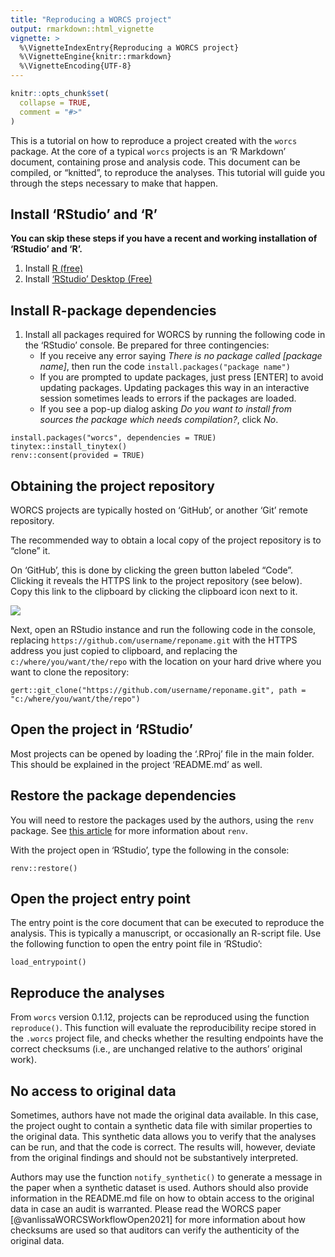 ```yaml
---
title: "Reproducing a WORCS project"
output: rmarkdown::html_vignette
vignette: >
  %\VignetteIndexEntry{Reproducing a WORCS project}
  %\VignetteEngine{knitr::rmarkdown}
  %\VignetteEncoding{UTF-8}
---
```


```r
knitr::opts_chunk$set(
  collapse = TRUE,
  comment = "#>"
)
```

This is a tutorial on how to reproduce a project created with the `worcs` package.
At the core of a typical `worcs` projects is an 'R Markdown' document,
containing prose and analysis code.
This document can be compiled, or "knitted", to reproduce the analyses.
This tutorial will guide you through the steps necessary to make that happen.

## Install 'RStudio' and 'R'

**You can skip these steps if you have a recent and working installation of 'RStudio' and 'R'.**

1. Install [R (free)](https://CRAN.R-project.org)
1. Install ['RStudio' Desktop (Free)](https://posit.co/download/rstudio-desktop/)

## Install R-package dependencies

1. Install all packages required for WORCS by running the following code in the 'RStudio' console. Be prepared for three contingencies:  
    + If you receive any error saying *There is no package called [package name]*, then run the code `install.packages("package name")`  
    + If you are prompted to update packages, just press [ENTER] to avoid updating packages. Updating packages this way in an interactive session sometimes leads to errors if the packages are loaded.  
    + If you see a pop-up dialog asking *Do you want to install from sources the package which needs compilation?*, click *No*.

```
install.packages("worcs", dependencies = TRUE)
tinytex::install_tinytex()
renv::consent(provided = TRUE)
```

## Obtaining the project repository

<!-- To do so, open RStudio and, in the console,  -->
<!-- If you are familiar with 'Git' and 'GitHub', you can "clone" the project as usual. -->

<!-- If you are not familiar with these tools, you can download the project repository from the remote repository through the web interface. **Note however that a repository downloaded via the GitHub interface is no longer, itself, a Git repository! This is a peculiarity of the GitHub interface.** -->


WORCS projects are typically hosted on 'GitHub', or another 'Git' remote repository.

The recommended way to obtain a local copy of the project repository is to "clone" it.

On 'GitHub', this is done by clicking the green button labeled "Code". Clicking it reveals the HTTPS link to the project repository (see below).
Copy this link to the clipboard by clicking the clipboard icon next to it.

![](github_download.png)

Next, open an RStudio instance and run the following code in the console, replacing `https://github.com/username/reponame.git` with the HTTPS address you just copied to clipboard, and replacing the `c:/where/you/want/the/repo` with the location on your hard drive where you want to clone the repository:

```
gert::git_clone("https://github.com/username/reponame.git", path = "c:/where/you/want/the/repo")
```

## Open the project in 'RStudio'

Most projects can be opened by loading the '.RProj' file in the main folder.
This should be explained in the project 'README.md' as well.

## Restore the package dependencies

You will need to restore the packages used by the authors, using the `renv` package.
See [this article](https://rstudio.github.io/renv/articles/renv.html) for more information about `renv`.

With the project open in 'RStudio', type the following in the console:

```
renv::restore()
```

## Open the project entry point

The entry point is the core document that can be executed to reproduce the analysis.
This is typically a manuscript, or occasionally an R-script file.
Use the following function to open the entry point file in 'RStudio':

```
load_entrypoint()
```

## Reproduce the analyses

From `worcs` version 0.1.12, projects can be reproduced using the function `reproduce()`.
This function will evaluate the reproducibility recipe stored in the `.worcs` project file,
and checks whether the resulting endpoints have the correct checksums (i.e., are unchanged relative to the authors' original work).

## No access to original data

Sometimes, authors have not made the original data available.
In this case, the project ought to contain a synthetic data file with similar properties
to the original data.
This synthetic data allows you to verify that the analyses can be run,
and that the code is correct.
The results will, however, deviate from the original findings and should not be substantively interpreted.

Authors may use the function `notify_synthetic()` to generate a message in the paper when a synthetic dataset is used.
Authors should also provide information in the README.md file on how to obtain access to the original data in case an audit is warranted.
Please read the WORCS paper [@vanlissaWORCSWorkflowOpen2021] for more information about how checksums are used so that auditors can verify the authenticity of the original data.
